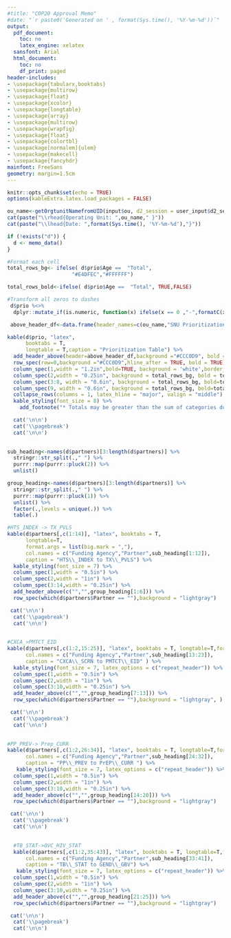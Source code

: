```yaml
---
#title: "COP20 Approval Memo"
#date: "`r paste0('Generated on ' , format(Sys.time(), '%Y-%m-%d'))`"
output:
  pdf_document:
    toc: no
    latex_engine: xelatex
  sansfont: Arial
  html_document:
    toc: no
    df_print: paged
header-includes:
- \usepackage{tabularx,booktabs}
- \usepackage{multirow}
- \usepackage{float}
- \usepackage{xcolor}
- \usepackage{longtable}
- \usepackage{array}
- \usepackage{multirow}
- \usepackage{wrapfig}
- \usepackage{float}
- \usepackage{colortbl}
- \usepackage[normalem]{ulem}
- \usepackage{makecell}
- \usepackage{fancyhdr}
mainfont: FreeSans
geometry: margin=1.5cm
---
```


```r
knitr::opts_chunk$set(echo = TRUE)
options(kableExtra.latex.load_packages = FALSE)
```

\addtolength{\headheight}{0.1cm}
\pagestyle{fancyplain}
```r
ou_name<-getOrgtunitNamefromUID(input$ou, d2_session = user_input$d2_session)
cat(paste("\\rhead{Operating Unit: ",ou_name," }"))
cat(paste("\\lhead{Date: ",format(Sys.time(), '%Y-%m-%d'),"}"))
```
\renewcommand{\headrulewidth}{0pt}
\setlength\aboverulesep{0pt}
\setlength\belowrulesep{0pt}

```r
if (!exists("d")) {
  d <- memo_data()
}

#Format each cell
total_rows_bg<- ifelse( d$prio$Age ==  "Total",
                     "#E4DFEC","#FFFFFF")

total_rows_bold<-ifelse( d$prio$Age ==  "Total", TRUE,FALSE)

#Transform all zeros to dashes
 d$prio %<>% 
  dplyr::mutate_if(is.numeric, function(x) ifelse(x == 0 ,"-",formatC(x, format="f", big.mark=",",digits = 0))) 

 above_header_df<-data.frame(header_names=c(ou_name,"SNU Prioritizations"),colspan=c(2,7),stringsAsFactors = FALSE)

kable(d$prio, "latex", 
      booktabs = T,
      longtable = T,caption = "Prioritization Table") %>%
  add_header_above(header=above_header_df,background ="#CCC0D9", bold = TRUE ) %>%
  row_spec(row=0,background ="#CCC0D9",hline_after = TRUE, bold = TRUE) %>% 
  column_spec(1,width = "1.2in",bold=TRUE, background = 'white',border_left = TRUE,border_right = TRUE) %>%
  column_spec(2,width = "0.25in", background = total_rows_bg, bold = total_rows_bold, border_right = TRUE) %>% 
  column_spec(3:8, width = "0.6in", background = total_rows_bg, bold=total_rows_bold) %>% 
  column_spec(9, width = "0.6in", background = total_rows_bg, bold=total_rows_bold, border_left = TRUE, border_right = TRUE) %>% 
  collapse_rows(columns = 1, latex_hline = "major", valign = "middle") %>% 
  kable_styling(font_size = 8) %>% 
    add_footnote("* Totals may be greater than the sum of categories due to activities outside of the SNU prioritization areas outlined above", notation = "number")

  cat('\n\n')
  cat('\\pagebreak')
  cat('\n\n')
  
```



```r

sub_heading<-names(d$partners)[3:length(d$partners)] %>% 
  stringr::str_split(.," ") %>% 
  purrr::map(purrr::pluck(2)) %>%
  unlist()

group_heading<-names(d$partners)[3:length(d$partners)] %>% 
  stringr::str_split(.," ") %>% 
  purrr::map(purrr::pluck(1)) %>% 
  unlist() %>% 
  factor(.,levels = unique(.)) %>%
  table(.)

```


```r
#HTS_INDEX -> TX_PVLS
kable(d$partners[,c(1:14)], "latex", booktabs = T, 
      longtable=T,
      format.args = list(big.mark = ","),
      col.names = c("Funding Agency","Partner",sub_heading[1:12]), 
      caption = "HTS\\_INDEX to TX\\_PVLS") %>%
  kable_styling(font_size = 7) %>% 
  column_spec(1,width = "0.5in") %>% 
  column_spec(2,width = "1in") %>% 
  column_spec(3:14,width = "0.25in") %>% 
  add_header_above(c("","",group_heading[1:6])) %>% 
  row_spec(which(d$partners$Partner == ""),background = "lightgray")

 cat('\n\n')
  cat('\\pagebreak')
  cat('\n\n')
  
```


```r
#CXCA_>PMTCT_EID
kable(d$partners[,c(1:2,15:25)], "latex", booktabs = T, longtable=T,format.args = list(big.mark = ","),
      col.names = c("Funding Agency","Partner",sub_heading[13:23]),
      caption = "CXCA\\_SCRN to PMTCT\\_EID" ) %>%
  kable_styling(font_size = 7, latex_options = c("repeat_header")) %>% 
  column_spec(1,width = "0.5in") %>% 
  column_spec(2,width = "1in") %>% 
  column_spec(3:10,width = "0.25in") %>% 
  add_header_above(c("","",group_heading[7:13])) %>% 
  row_spec(which(d$partners$Partner == ""),background = "lightgray", )

 cat('\n\n')
  cat('\\pagebreak')
  cat('\n\n')
  
```


```r
#PP_PREV-> Prep_CURR
kable(d$partners[,c(1:2,26:34)], "latex", booktabs = T, longtable=T,format.args = list(big.mark = ","),
      col.names = c("Funding Agency","Partner",sub_heading[24:32]),
      caption = "PP\\_PREV to PrEP\\_CURR ") %>%
   kable_styling(font_size = 7, latex_options = c("repeat_header")) %>% 
  column_spec(1,width = "0.5in") %>%
  column_spec(2,width = "1in") %>% 
  column_spec(3:10,width = "0.25in") %>% 
  add_header_above(c("","",group_heading[14:20])) %>% 
  row_spec(which(d$partners$Partner == ""),background = "lightgray")

 cat('\n\n')
  cat('\\pagebreak')
  cat('\n\n')
  
```
  
  
```r

  #TB_STAT->OVC_HIV_STAT
  kable(d$partners[,c(1:2,35:43)], "latex", booktabs = T, longtable=T,format.args = list(big.mark = ","),
      col.names = c("Funding Agency","Partner",sub_heading[33:41]),
      caption = "TB\\_STAT to GEND\\_GBV") %>%
   kable_styling(font_size = 7, latex_options = c("repeat_header")) %>% 
  column_spec(1,width = "0.5in") %>%
  column_spec(2,width = "1in") %>% 
  column_spec(3:10,width = "0.25in") %>% 
  add_header_above(c("","",group_heading[21:25])) %>% 
  row_spec(which(d$partners$Partner == ""),background = "lightgray")

 cat('\n\n')
  cat('\\pagebreak')
  cat('\n\n')
  
  
```


